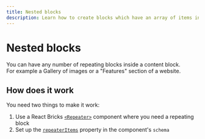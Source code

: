 ```yaml
---
title: Nested blocks
description: Learn how to create blocks which have an array of items inside
---
```


# Nested blocks

You can have any number of repeating blocks inside a content block.  
For example a Gallery of images or a "Features" section of a website.

## How does it work

You need two things to make it work:

1. Use a React Bricks [`<Repeater>`](/api-reference/visual-components/repeater) component where you need a repeating block
2. Set up the [`repeaterItems`](repeater-items) property in the component's `schema`
